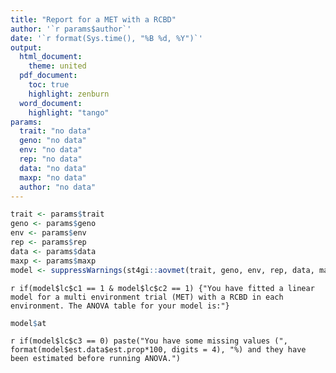 ```yaml
---
title: "Report for a MET with a RCBD"
author: '`r params$author`'
date: '`r format(Sys.time(), "%B %d, %Y")`'
output: 
  html_document:
    theme: united
  pdf_document:
    toc: true
    highlight: zenburn
  word_document:
    highlight: "tango"
params: 
  trait: "no data"
  geno: "no data"
  env: "no data"
  rep: "no data"
  data: "no data"
  maxp: "no data"
  author: "no data"
---
```


```r
trait <- params$trait
geno <- params$geno
env <- params$env
rep <- params$rep
data <- params$data
maxp <- params$maxp
model <- suppressWarnings(st4gi::aovmet(trait, geno, env, rep, data, maxp, anova = FALSE))
```

`r if(model$lc$c1 == 1 & model$lc$c2 == 1) {"You have fitted a linear model for a multi environment trial (MET) with a RCBD in each environment. The ANOVA table for your model is:"}`

```r
model$at
```

`r if(model$lc$c3 == 0) paste("You have some missing values (", format(model$est.data$est.prop*100, digits = 4), "%) and they have been estimated before running ANOVA.")`


